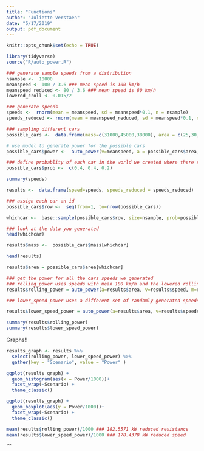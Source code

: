 ```yaml
---
title: "Functions"
author: "Juliette Verstaen"
date: "5/17/2019"
output: pdf_document
---
```


```r
knitr::opts_chunk$set(echo = TRUE)
```

```r

library(tidyverse)
source("R/auto_power.R")

### generate sample speeds from a distribution
nsample <-  10000
meanspeed <- 100 / 3.6 ### mean speed is 100 km/h
meanspeed_reduced <- 80 / 3.6 ### mean speed is 80 km/h
lowered_croll <- 0.015/2

### generate speeds
speeds <-  rnorm(mean = meanspeed, sd = meanspeed*0.1, n = nsample)
speeds_reduced <- rnorm(mean = meanspeed_reduced, sd = meanspeed*0.1, n = nsample)

### sampling different cars
possible_cars <-  data.frame(mass=c(31000,45000,38000), area = c(25,30,22))

# use model to generate power for the possible cars
possible_cars$power <-  auto_power(v=meanspeed, a = possible_cars$area, m=possible_cars$area)

### define probablity of each car in the world we created where there's only 3 cars!
possible_cars$prob <-  c(0.4, 0.4, 0.2)

summary(speeds)

results <-  data.frame(speed=speeds, speeds_reduced = speeds_reduced)

### assign each car an id
possible_cars$row <-  seq(from=1, to=nrow(possible_cars))

whichcar <-  base::sample(possible_cars$row, size=nsample, prob=possible_cars$prob, replace=TRUE)

### look at the data you generated
head(whichcar)

results$mass <-  possible_cars$mass[whichcar]

head(results)

results$area = possible_cars$area[whichcar]

### get the power for all the cars speeds we generated
### rolling_power uses speeds with mean 100 km/h and the lowered rolling coefficient
results$rolling_power = auto_power(a=results$area, v=results$speed, m=results$mass, c_roll = lowered_croll)

### lower_speed power uses a different set of randomly generated speeds (speeds_reduced) and the normal rolling coefficient

results$lower_speed_power = auto_power(a=results$area, v=results$speeds_reduced, m=results$mass)

summary(results$rolling_power)
summary(results$lower_speed_power)

```

Graphs!!
```r

results_graph <- results %>% 
  select(rolling_power, lower_speed_power) %>% 
  gather(key = "Scenario", value = "Power" )

ggplot(results_graph) +
  geom_histogram(aes(x = Power/1000))+
  facet_wrap(~Scenario) +
  theme_classic()

ggplot(results_graph) +
  geom_boxplot(aes(y = Power/1000))+
  facet_wrap(~Scenario) +
  theme_classic()

mean(results$rolling_power)/1000 ### 182.5571 kW reduced resistance
mean(results$lower_speed_power)/1000 ### 178.4378 kW reduced speed

```
```

